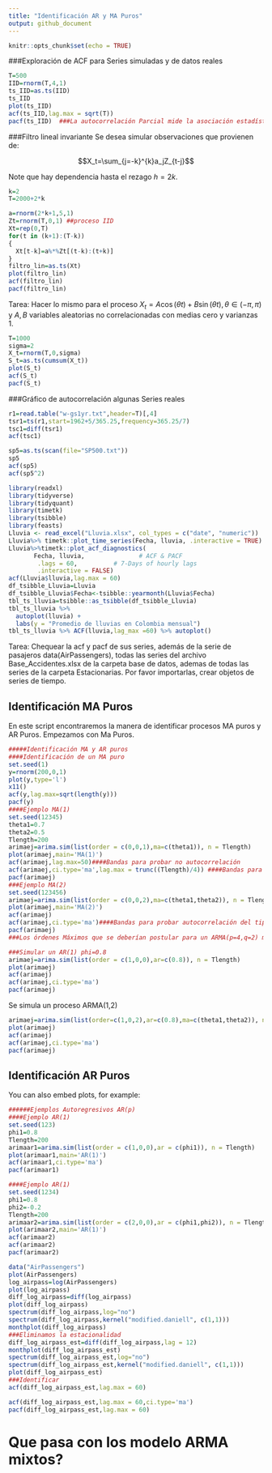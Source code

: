 ```yaml
---
title: "Identificación AR y MA Puros"
output: github_document
---
```


```r
knitr::opts_chunk$set(echo = TRUE)
```

###Exploración de ACF para Series simuladas y de datos reales

```r
T=500
IID=rnorm(T,4,1)
ts_IID=as.ts(IID)
ts_IID
plot(ts_IID)
acf(ts_IID,lag.max = sqrt(T))
pacf(ts_IID)  ###La autocorrelación Parcial mide la asociación estadística en X_{k+1} y X_{1} eliminando ajustado por intervención de las observaciones X_2,...,X_k.
```
###Filtro lineal invariante
Se desea simular observaciones que provienen de:

$$X_t=\sum_{j=-k}^{k}a_jZ_{t-j}$$

Note que hay dependencia hasta el rezago $h=2k$.
```r
k=2
T=2000+2*k

a=rnorm(2*k+1,5,1)
Zt=rnorm(T,0,1) ##proceso IID
Xt=rep(0,T)
for(t in (k+1):(T-k))
{
  Xt[t-k]=a%*%Zt[(t-k):(t+k)]
}  
filtro_lin=as.ts(Xt)
plot(filtro_lin)
acf(filtro_lin)
pacf(filtro_lin)
```
Tarea: Hacer lo mismo para el proceso $X_{t}=A\cos(\theta t)+B\sin(\theta t), \theta\in(-\pi,\pi)$ y $A,B$ variables aleatorias no correlacionadas con medias cero y varianzas 1.
```r
T=1000
sigma=2
X_t=rnorm(T,0,sigma)
S_t=as.ts(cumsum(X_t))
plot(S_t)
acf(S_t)
pacf(S_t)
```

###Gráfico de autocorrelación algunas Series reales

```r
r1=read.table("w-gs1yr.txt",header=T)[,4] 
tsr1=ts(r1,start=1962+5/365.25,frequency=365.25/7)
tsc1=diff(tsr1)
acf(tsc1)
```


```r
sp5=as.ts(scan(file="SP500.txt"))
sp5
acf(sp5)
acf(sp5^2)
```
```r
library(readxl)
library(tidyverse)
library(tidyquant)
library(timetk)
library(tsibble)
library(feasts)
Lluvia <- read_excel("Lluvia.xlsx", col_types = c("date", "numeric"))
Lluvia%>% timetk::plot_time_series(Fecha, lluvia, .interactive = TRUE)
Lluvia%>%timetk::plot_acf_diagnostics(
       Fecha, lluvia,               # ACF & PACF
        .lags = 60,          # 7-Days of hourly lags
        .interactive = FALSE)
acf(Lluvia$lluvia,lag.max = 60)
df_tsibble_Lluvia=Lluvia
df_tsibble_Lluvia$Fecha<-tsibble::yearmonth(Lluvia$Fecha)
tbl_ts_lluvia=tsibble::as_tsibble(df_tsibble_Lluvia)
tbl_ts_lluvia %>%
  autoplot(lluvia) +
  labs(y = "Promedio de lluvias en Colombia mensual")
tbl_ts_lluvia %>% ACF(lluvia,lag_max =60) %>% autoplot()

```

Tarea: Chequear la acf y pacf de sus series, además de la serie de pasajeros data(AirPassengers), todas las series del archivo Base_Accidentes.xlsx de la carpeta base de datos, ademas de todas las series de la carpeta Estacionarias. Por favor importarlas, crear objetos de series de tiempo.



## Identificación MA Puros

En este script encontraremos la manera de identificar procesos MA puros y AR Puros. Empezamos con Ma Puros.

```r
#####Identificación MA y AR puros
####Identificación de un MA puro
set.seed(1)
y=rnorm(200,0,1)
plot(y,type='l')
x11()
acf(y,lag.max=sqrt(length(y)))
pacf(y)
####Ejemplo MA(1)
set.seed(12345)
theta1=0.7
theta2=0.5
Tlength=200
arimaej=arima.sim(list(order = c(0,0,1),ma=c(theta1)), n = Tlength)
plot(arimaej,main='MA(1)')
acf(arimaej,lag.max=50)####Bandas para probar no autocorrelación
acf(arimaej,ci.type='ma',lag.max = trunc((Tlength)/4)) ####Bandas para probar MA, note que es consecuente con un MA(1)
pacf(arimaej)
###Ejemplo MA(2)
set.seed(123456)
arimaej=arima.sim(list(order = c(0,0,2),ma=c(theta1,theta2)), n = Tlength)
plot(arimaej,main='MA(2)')
acf(arimaej)
acf(arimaej,ci.type='ma')####Bandas para probar autocorrelación del tipo proceso MA
pacf(arimaej)
###Los órdenes Máximos que se deberían postular para un ARMA(p=4,q=2) mixto.

###Simular un AR(1) phi=0.8
arimaej=arima.sim(list(order = c(1,0,0),ar=c(0.8)), n = Tlength)
plot(arimaej)
acf(arimaej)
acf(arimaej,ci.type='ma')
pacf(arimaej)
```
Se simula un proceso ARMA(1,2)
```r
 
arimaej=arima.sim(list(order=c(1,0,2),ar=c(0.8),ma=c(theta1,theta2)), n = Tlength)
plot(arimaej)
acf(arimaej)
acf(arimaej,ci.type='ma')
pacf(arimaej)
```



## Identificación AR Puros

You can also embed plots, for example:

```r
######Ejemplos Autoregresivos AR(p)
####Ejemplo AR(1)
set.seed(123)
phi1=0.8
Tlength=200
arimaar1=arima.sim(list(order = c(1,0,0),ar = c(phi1)), n = Tlength)
plot(arimaar1,main='AR(1)')
acf(arimaar1,ci.type='ma')
pacf(arimaar1)

####Ejemplo AR(1)
set.seed(1234)
phi1=0.8
phi2=-0.2
Tlength=200
arimaar2=arima.sim(list(order = c(2,0,0),ar = c(phi1,phi2)), n = Tlength)
plot(arimaar2,main='AR(1)')
acf(arimaar2)
acf(arimaar2)
pacf(arimaar2)
```

```r
data("AirPassengers")
plot(AirPassengers)
log_airpass=log(AirPassengers)
plot(log_airpass)
diff_log_airpass=diff(log_airpass)
plot(diff_log_airpass)
spectrum(diff_log_airpass,log="no")
spectrum(diff_log_airpass,kernel("modified.daniell", c(1,1)))
monthplot(diff_log_airpass)
###Eliminamos la estacionalidad
diff_log_airpass_est=diff(diff_log_airpass,lag = 12)
monthplot(diff_log_airpass_est)
spectrum(diff_log_airpass_est,log="no")
spectrum(diff_log_airpass_est,kernel("modified.daniell", c(1,1)))
plot(diff_log_airpass_est)
###Identificar 
acf(diff_log_airpass_est,lag.max = 60)

acf(diff_log_airpass_est,lag.max = 60,ci.type='ma')
pacf(diff_log_airpass_est,lag.max = 60)

```

# Que pasa con los modelo ARMA mixtos?

